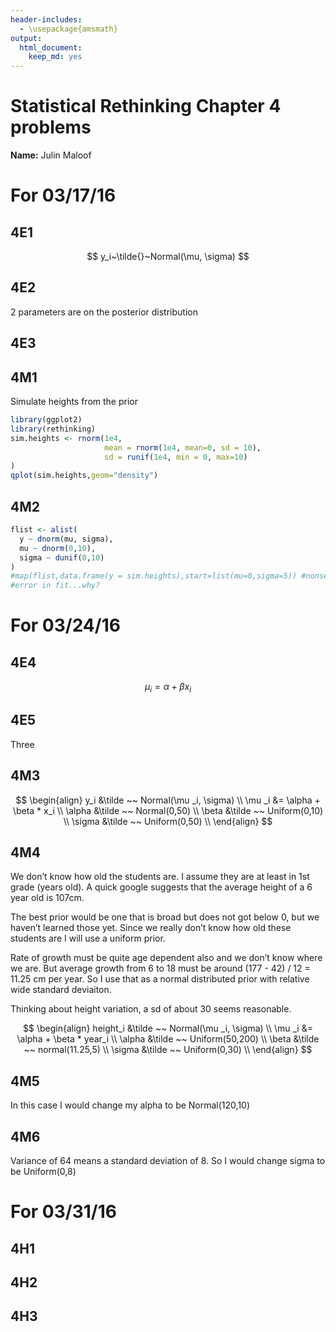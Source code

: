 ```yaml
---
header-includes:
  - \usepackage{amsmath}
output: 
  html_document: 
    keep_md: yes
---
```

# Statistical Rethinking Chapter 4 problems

__Name:__ Julin Maloof


# For 03/17/16

## 4E1

$$ y_i~\tilde{}~Normal(\mu, \sigma) $$ 

## 4E2

2 parameters are on the posterior distribution

## 4E3

## 4M1

Simulate heights from the prior

```r
library(ggplot2)
library(rethinking)
sim.heights <- rnorm(1e4,
                     mean = rnorm(1e4, mean=0, sd = 10),
                     sd = runif(1e4, min = 0, max=10)
)
qplot(sim.heights,geom="density")
```


## 4M2

```r
flist <- alist(
  y ~ dnorm(mu, sigma),
  mu ~ dnorm(0,10),
  sigma ~ dunif(0,10)
)
#map(flist,data.frame(y = sim.heights),start=list(mu=0,sigma=5)) #nonsensical but I want to test my language
#error in fit...why?
```

# For 03/24/16

## 4E4

$$ \mu_i = \alpha + \beta x_i $$

## 4E5

Three

## 4M3

$$ 
\begin{align} 
y_i &\tilde ~~ Normal(\mu _i, \sigma) \\
\mu _i &= \alpha + \beta * x_i \\
\alpha &\tilde ~~ Normal(0,50) \\
\beta &\tilde ~~ Uniform(0,10) \\
\sigma &\tilde ~~ Uniform(0,50) \\
\end{align}
$$

## 4M4

We don't know how old the students are.  I assume they are at least in 1st grade (years old).  A quick google suggests that the average height of a 6 year old is 107cm.

The best prior would be one that is broad but does not got below 0, but we haven't learned those yet.  Since we really don't know how old these students are I will use a uniform prior.

Rate of growth must be quite age dependent also and we don't know where we are.  But average growth from 6 to 18 must be around (177 - 42) / 12 = 11.25 cm per year.  So I use that as a normal distributed prior with relative wide standard deviaiton.

Thinking about height variation, a sd of about 30 seems reasonable.

$$ 
\begin{align} 
height_i &\tilde ~~ Normal(\mu _i, \sigma) \\
\mu _i &= \alpha + \beta * year_i \\
\alpha &\tilde ~~ Uniform(50,200) \\
\beta &\tilde ~~ normal(11.25,5) \\
\sigma &\tilde ~~ Uniform(0,30) \\
\end{align}
$$

## 4M5

In this case I would change my alpha to be Normal(120,10)

## 4M6

Variance of 64 means a standard deviation of 8.  So I would change sigma to be Uniform(0,8)

# For 03/31/16

## 4H1

## 4H2

## 4H3
